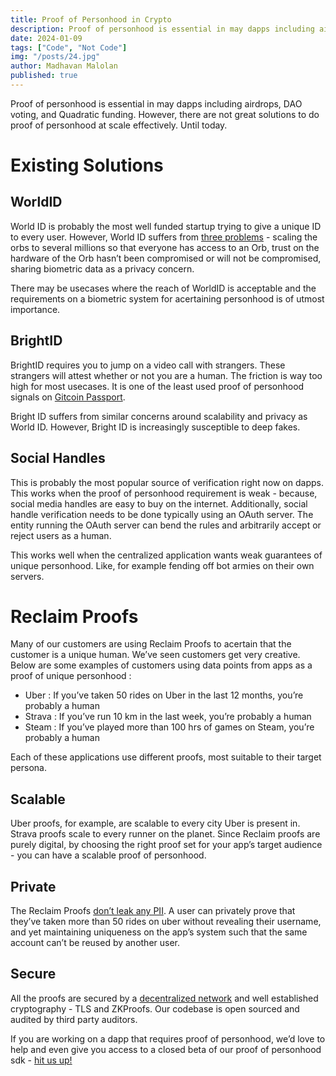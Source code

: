 ```yaml
---
title: Proof of Personhood in Crypto
description: Proof of personhood is essential in may dapps including airdrops, DAO voting, and Quadratic funding. However, there are not great solutions to do proof of personhood at scale effectively.
date: 2024-01-09
tags: ["Code", "Not Code"]
img: "/posts/24.jpg"
author: Madhavan Malolan
published: true
---
```


Proof of personhood is essential in may dapps including airdrops, DAO voting, and Quadratic funding. However, there are not great solutions to do proof of personhood at scale effectively. Until today.

# Existing Solutions

## WorldID

World ID is probably the most well funded startup trying to give a unique ID to every user. However, World ID suffers from [three problems](https://vitalik.eth.limo/general/2023/07/24/biometric.html) - scaling the orbs to several millions so that everyone has access to an Orb, trust on the hardware of the Orb hasn’t been compromised or will not be compromised, sharing biometric data as a privacy concern.

There may be usecases where the reach of WorldID is acceptable and the requirements on a biometric system for acertaining personhood is of utmost importance.

## BrightID

BrightID requires you to jump on a video call with strangers. These strangers will attest whether or not you are a human. The friction is way too high for most usecases. It is one of the least used proof of personhood signals on [Gitcoin Passport](https://support.gitcoin.co/gitcoin-knowledge-base/gitcoin-passport/how-do-i-add-passport-stamps/connecting-brightid-to-passport).

Bright ID suffers from similar concerns around scalability and privacy as World ID. However, Bright ID is increasingly susceptible to deep fakes.

## Social Handles

This is probably the most popular source of verification right now on dapps. This works when the proof of personhood requirement is weak - because, social media handles are easy to buy on the internet. Additionally, social handle verification needs to be done typically using an OAuth server. The entity running the OAuth server can bend the rules and arbitrarily accept or reject users as a human.

This works well when the centralized application wants weak guarantees of unique personhood. Like, for example fending off bot armies on their own servers.

# Reclaim Proofs

Many of our customers are using Reclaim Proofs to acertain that the customer is a unique human. We’ve seen customers get very creative. Below are some examples of customers using data points from apps as a proof of unique personhood :

- Uber : If you’ve taken 50 rides on Uber in the last 12 months, you’re probably a human
- Strava : If you’ve run 10 km in the last week, you’re probably a human
- Steam : If you’ve played more than 100 hrs of games on Steam, you’re probably a human

Each of these applications use different proofs, most suitable to their target persona.

## Scalable

Uber proofs, for example, are scalable to every city Uber is present in. Strava proofs scale to every runner on the planet. Since Reclaim proofs are purely digital, by choosing the right proof set for your app’s target audience - you can have a scalable proof of personhood.

## Private

The Reclaim Proofs [don’t leak any PII](https://www.notion.so/questbook/Duplication-Counting-c828073ce82a4bb2af207b888a0ca78d). A user can privately prove that they’ve taken more than 50 rides on uber without revealing their username, and yet maintaining uniqueness on the app’s system such that the same account can’t be reused by another user.

## Secure

All the proofs are secured by a [decentralized network](https://link.reclaimprotocol.org/whitepaper-draft) and well established cryptography - TLS and ZKProofs. Our codebase is open sourced and audited by third party auditors.

If you are working on a dapp that requires proof of personhood, we’d love to help and even give you access to a closed beta of our proof of personhood sdk - [hit us up!](https://t.me/madhavanmalolan)
